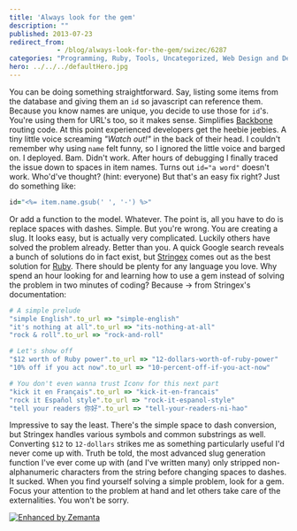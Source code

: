 ```yaml
---
title: 'Always look for the gem'
description: ""
published: 2013-07-23
redirect_from: 
            - /blog/always-look-for-the-gem/swizec/6287
categories: "Programming, Ruby, Tools, Uncategorized, Web Design and Development"
hero: ../../../defaultHero.jpg
---
```


You can be doing something straightforward. Say, listing some items from the database and giving them an `id` so javascript can reference them. Because you know names are unique, you decide to use those for `id`'s. You're using them for URL's too, so it makes sense. Simplifies [Backbone](http://backbonejs.org/) routing code. At this point experienced developers get the heebie jeebies. A tiny little voice screaming _"Watch out!"_ in the back of their head. I couldn't remember why using `name` felt funny, so I ignored the little voice and barged on. I deployed. Bam. Didn't work. After hours of debugging I finally traced the issue down to spaces in item names. Turns out `id="a word"` doesn't work. Who'd've thought? (hint: everyone) But that's an easy fix right? Just do something like:

```ruby
id="<%= item.name.gsub(' ', '-') %>"
```

Or add a function to the model. Whatever. The point is, all you have to do is replace spaces with dashes. Simple. But you're wrong. You are creating a slug. It looks easy, but is actually very complicated. Luckily others have solved the problem already. Better than you. A quick Google search reveals a bunch of solutions do in fact exist, but [Stringex](https://github.com/rsl/stringex) comes out as the best solution for [Ruby](http://www.ruby-lang.org/ "Ruby (programming language)"). There should be plenty for any language you love. Why spend an hour looking for and learning how to use a gem instead of solving the problem in two minutes of coding? Because -> from Stringex's documentation:

```ruby
# A simple prelude
"simple English".to_url => "simple-english"
"it's nothing at all".to_url => "its-nothing-at-all"
"rock & roll".to_url => "rock-and-roll"

# Let's show off
"$12 worth of Ruby power".to_url => "12-dollars-worth-of-ruby-power"
"10% off if you act now".to_url => "10-percent-off-if-you-act-now"

# You don't even wanna trust Iconv for this next part
"kick it en Français".to_url => "kick-it-en-francais"
"rock it Español style".to_url => "rock-it-espanol-style"
"tell your readers 你好".to_url => "tell-your-readers-ni-hao"
```

Impressive to say the least. There's the simple space to dash conversion, but Stringex handles various symbols and common substrings as well. Converting `$12` to `12-dollars` strikes me as something particularly useful I'd never come up with. Truth be told, the most advanced slug generation function I've ever come up with (and I've written many) only stripped non-alphanumeric characters from the string before changing spaces to dashes. It sucked. When you find yourself solving a simple problem, look for a gem. Focus your attention to the problem at hand and let others take care of the externalities. You won't be sorry.

[![Enhanced by Zemanta](http://img.zemanta.com/zemified_e.png?x-id=08b189ad-699b-42e3-b0db-11bebd9babfd)](http://www.zemanta.com/?px "Enhanced by Zemanta")
